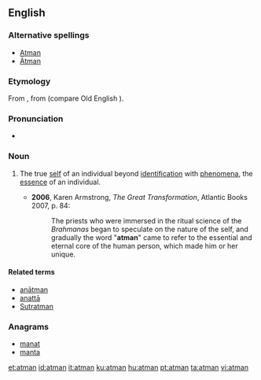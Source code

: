 {{also|Atmán}}
==English==
{{wikipedia}}

===Alternative spellings===
* [[Atman]]
* [[Ātman]]

===Etymology===
From {{etyl|sa|en}} {{term|आत्मन्||soul; self; essence|tr=ātmán|sc=Deva|lang=sa}}, from {{etyl|ine-pro|en}} (compare Old English {{term|æþm|ǣþm|breath|lang=ang}}).

===Pronunciation===
* {{a|UK}} {{IPA|/ˈɑːtman/}}

===Noun===
{{en-noun}}

# {{context|Hinduism|Buddhism|Jainism|Vedanta|lang=en}} The true [[self]] of an individual beyond [[identification]] with [[phenomena]], the [[essence]] of an individual.
#* '''2006''', Karen Armstrong, ''The Great Transformation'', Atlantic Books 2007, p. 84:
#*: The priests who were immersed in the ritual science of the ''Brahmanas'' began to speculate on the nature of the self, and gradually the word "'''atman'''" came to refer to the essential and eternal core of the human person, which made him or her unique.

====Related terms====
* [[anatman|anātman]]
* [[anatta|anattā]]
* [[Sutratman]]

===Anagrams===
* [[manat#English|manat]]
* [[manta#English|manta]]

[[et:atman]]
[[id:atman]]
[[it:atman]]
[[ku:atman]]
[[hu:atman]]
[[pt:atman]]
[[ta:atman]]
[[vi:atman]]